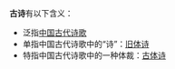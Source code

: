 '''古诗'''有以下含义：
*泛指[[中国古代诗歌|中国古代诗歌]]
*单指中国古代诗歌中的“诗”：[[旧体诗|旧体诗]]
*特指中国古代诗歌中的一种体裁：[[古体诗|古体诗]]

{{disambig|Cat=二字作品消歧义}}